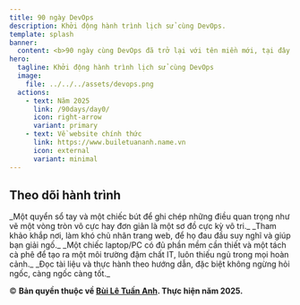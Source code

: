 ```yaml
---
title: 90 ngày DevOps
description: Khởi động hành trình lịch sử cùng DevOps.
template: splash
banner: 
  content: <b>90 ngày cùng DevOps đã trở lại với tên miền mới, tại đây! 🏡</b>
hero:
  tagline: Khởi động hành trình lịch sử cùng DevOps
  image:
    file: ../../../assets/devops.png
  actions:
    - text: Năm 2025
      link: /90days/day0/
      icon: right-arrow
      variant: primary
    - text: Về website chính thức
      link: https://www.builetuananh.name.vn
      icon: external
      variant: minimal
---
```



## Theo dõi hành trình

<CardGrid stagger>
	<Card title="Ghi chép" icon="pencil">
		_Một quyển sổ tay và một chiếc bút để ghi chép những điều quan trọng như vẽ một vòng tròn vô cực hay đơn giản là 
		một sơ đồ cực kỳ vô tri._
	</Card>
	<Card title="Góp ý" icon="add-document">
		_Tham khảo khắp nơi, làm khó chủ nhân trang web, để họ đau đầu suy nghĩ và giúp bạn giải ngố._
	</Card>
	<Card title="Cấu hình" icon="setting">
		_Một chiếc laptop/PC có đủ phần mềm cần thiết và một tách cà phê để tạo ra một môi trường đậm chất IT, luôn thiếu
		ngủ trong mọi hoàn cảnh._
	</Card>
	<Card title="Tài liệu" icon="open-book">
		_Đọc tài liệu và thực hành theo hướng dẫn, đặc biệt không ngừng hỏi ngốc, càng ngốc càng tốt._
	</Card>
</CardGrid>

© **Bản quyền thuộc về [Bùi Lê Tuấn Anh](https://www.builetuananh.name.vn). Thực hiện năm 2025.**